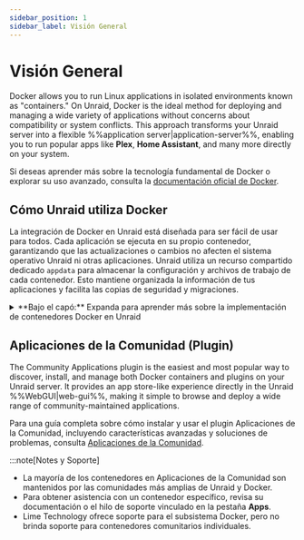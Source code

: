 ```yaml
---
sidebar_position: 1
sidebar_label: Visión General
---
```



# Visión General

Docker allows you to run Linux applications in isolated environments known as "containers." On Unraid, Docker is the ideal method for deploying and managing a wide variety of applications without concerns about compatibility or system conflicts. This approach transforms your Unraid server into a flexible %%application server|application-server%%, enabling you to run popular apps like **Plex**, **Home Assistant**, and many more directly on your system.

Si deseas aprender más sobre la tecnología fundamental de Docker o explorar su uso avanzado, consulta la [documentación oficial de Docker](https://docs.docker.com/).

## Cómo Unraid utiliza Docker

La integración de Docker en Unraid está diseñada para ser fácil de usar para todos. Cada aplicación se ejecuta en su propio contenedor, garantizando que las actualizaciones o cambios no afecten el sistema operativo Unraid ni otras aplicaciones. Unraid utiliza un recurso compartido dedicado `appdata` para almacenar la configuración y archivos de trabajo de cada contenedor. Esto mantiene organizada la información de tus aplicaciones y facilita las copias de seguridad y migraciones.

<details>
  <summary>**Bajo el capó:** Expanda para aprender más sobre la implementación de contenedores Docker en Unraid</summary>

  Unraid utiliza Docker para crear entornos separados para ejecutar aplicaciones basadas en Linux. Cada contenedor de Docker opera independientemente del sistema operativo Unraid y de otros contenedores, lo que mejora tanto la estabilidad como la compatibilidad.

  <h4>Detalles de implementación</h4>

  - **Storage:** All the data and programs for each container are stored in a single %%virtual disk image|virtual-disk-images%% file called `docker.img`. By default, this file is found in the `system` %%user share|user-share%%, which usually utilizes the %%cache pool|cache-pool%% for better speed.
  - **Sistema de archivos:** El archivo `docker.img` utiliza el sistema de archivos %%BTRFS|btrfs%% y es montado internamente por Unraid. Para más información sobre los sistemas de archivos, consulta [Sistemas de archivos](../manage-storage/file-systems.mdx).
  - **Configuración:** Cuando configuras un contenedor, Unraid guarda tu configuración como una %%plantilla XML de VM|vm-xml-templates%% en la unidad flash. Esto facilita la reinstalación o restauración de contenedores con tus configuraciones preferidas.
  - **Plantillas:** Muchos contenedores populares vienen con plantillas listas para usar, haciendo que la configuración inicial sea menos complicada.
  - **Performance:** It’s a good idea to store `docker.img` on the %%cache pool|cache-pool%% (if you have one) for the best performance.
  - **Limitaciones:** Unraid no soporta de manera nativa Docker Compose. Para configuraciones más complejas, revisa la [documentación oficial de Docker Compose](https://docs.docker.com/compose/).

  :::tip
  La mayoría de los usuarios no necesitarán interactuar directamente con el archivo `docker.img`. Sin embargo, conocer su función puede ser útil para la solución de problemas o para entender los mensajes de registro.
  :::
</details>

## Aplicaciones de la Comunidad (Plugin)

The Community Applications plugin is the easiest and most popular way to discover, install, and manage both Docker containers and plugins on your Unraid server. It provides an app store-like experience directly in the Unraid %%WebGUI|web-gui%%, making it simple to browse and deploy a wide range of community-maintained applications.

Para una guía completa sobre cómo instalar y usar el plugin Aplicaciones de la Comunidad, incluyendo características avanzadas y soluciones de problemas, consulta [Aplicaciones de la Comunidad](./community-applications.mdx).

:::note[Notes y Soporte]

- La mayoría de los contenedores en Aplicaciones de la Comunidad son mantenidos por las comunidades más amplias de Unraid y Docker.
- Para obtener asistencia con un contenedor específico, revisa su documentación o el hilo de soporte vinculado en la pestaña **Apps**.
- Lime Technology ofrece soporte para el subsistema Docker, pero no brinda soporte para contenedores comunitarios individuales.
